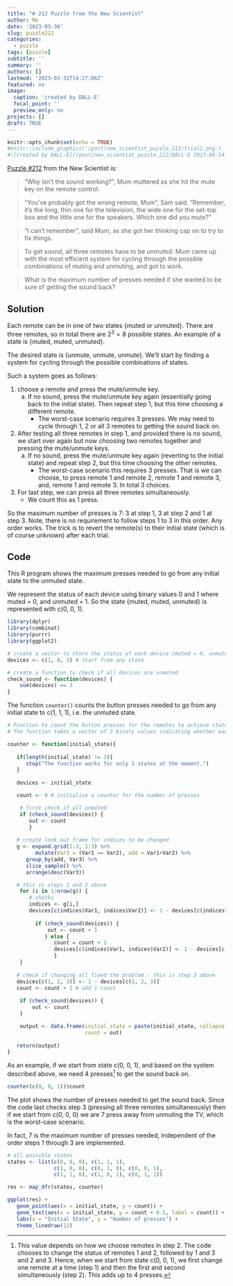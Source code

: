 ```yaml
---
title: "# 212 Puzzle from the New Scientist"
author: Me
date: '2023-03-30'
slug: puzzle212
categories:
  - puzzle
tags: [puzzle]
subtitle: ''
summary: ''
authors: []
lastmod: '2023-03-31T14:27:06Z'
featured: no
image:
  caption: 'created by DALL·E'
  focal_point: ''
  preview_only: no
projects: []
draft: TRUE
---
```


```r
knitr::opts_chunk$set(echo = TRUE)
#knitr::include_graphics('/post/new_scientist_puzzle_212/trial2.png')
#![created by DALL·E](/post/new_scientist_puzzle_212/DALL·E 2023-04-14_remote_Medium.jpeg)
```

[Puzzle #212](https://www.newscientist.com/article/mg25734291-300-puzzle-212-can-you-work-out-how-sams-mum-can-unmute-her-television/) from the New Scientist is: 

> “Why isn’t the sound working?”, Mum muttered as she hit the mute key on the remote control.

> “You’ve probably got the wrong remote, Mum”, Sam said. “Remember, it’s the long, thin one for the television, the wide one for the set-top box and the little one for the speakers. Which one did you mute?”

> “I can’t remember”, said Mum, as she got her thinking cap on to try to fix things.

> To get sound, all three remotes have to be unmuted. Mum came up with the most efficient system for cycling through the possible combinations of muting and unmuting, and got to work.

> What is the maximum number of presses needed if she wanted to be sure of getting the sound back?


## Solution

Each remote can be in one of two states {muted or unmuted}. There are three remotes, so in total there are $2^3=8$ possible states. An example of a state is {muted, muted, unmuted}. 

The desired state is {unmute, unmute, unmute}. We’ll start by finding a system for cycling through the possible combinations of states. 

Such a system goes as follows:

1) choose a remote and press the mute/unmute key. 
    a) If no sound, press the mute/unmute key again (essentially going back to the initial state). Then repeat step 1, but this time choosing a different remote. 
        - The worst-case scenario requires 3 presses. We may need to cycle through 1, 2 or all 3 remotes to getting the sound back on.

2) After testing all three remotes in step 1, and provided there is no sound, we start over again but now choosing two remotes together and pressing the mute/unmute keys.
    a) If no sound, press the mute/unmute key again (reverting to the initial state) and repeat step 2, but this time choosing the other remotes.
        - The worst-case scenario this requires 3 presses. That is we can choose, to press remote 1 and remote 2, remote 1 and remote 3, and, remote 1 and remote 3. In total 3 choices. 

3) For last step, we can press all three remotes simultaneously. 
   - We count this as 1 press.

So the maximum number of presses is 7: 3 at step 1, 3 at step 2 and 1 at step 3. 
Note, there is no requirement to follow steps 1 to 3 in this order. Any order works. The trick is to revert the remote(s) to their initial state (which is of course unknown) after each trial.

## Code 
This R program shows the maximum presses needed to go from any initial state to the unmuted state.

We represent the status of each device using binary values 0 and 1 where muted = 0, and unmuted = 1. So the state {muted, muted, unmuted} is represented with c(0, 0, 1).

```r
library(dplyr)
library(combinat)
library(purrr)
library(ggplot2)

# create a vector to store the status of each device (muted = 0, unmuted = 1)
devices <- c(1, 0, 1) # start from any state

# create a function to check if all devices are unmuted
check_sound <- function(devices) {
    sum(devices) == 3
}
```

The function `counter()` counts the button presses needed to go from any initial state to c(1, 1, 1), i.e. the unmuted state. 

```r
# Function to count the button presses for the remotes to achieve state {1, 1, 1} from any initial state. 
# The function takes a vector of 3 binary values indicating whether each device is muted (0) or unmuted (1).

counter <- function(initial_state){
   
   if(length(initial_state) != 3){
      stop("The function works for only 3 states at the moment.")
   }
   
   devices <- initial_state 

   count <- 0 # initialize a counter for the number of presses

    # first check if all unmuted
    if (check_sound(devices)) {
       out <- count
       }
   
   # create look out frame for indices to be changed
   g <- expand.grid(1:3, 1:3) %>% 
         mutate(Var3 = (Var1 == Var2), add = Var1+Var2) %>% 
      group_by(add, Var3) %>% 
      slice_sample() %>% 
      arrange(desc(Var3))

   # this is steps 1 and 2 above
    for (i in 1:nrow(g)) {
       # checks  
       indices <- g[i,]
       devices[c(indices$Var1, indices$Var2)] <- 1 - devices[c(indices$Var1, indices$Var2)] # change 1 or 2 remotes. 
    
         if (check_sound(devices)) {
             out <- count + 1
            } else {
               count = count + 1
               devices[c(indices$Var1, indices$Var2)] <- 1 - devices[c(indices$Var1, indices$Var2)] # revert to initial state
               }
    }
      
   # check if changing all fixed the problem - this is step 3 above
   devices[c(1, 2, 3)] <- 1 - devices[c(1, 2, 3)]
   count <- count + 1 # add 1 count
    
    if (check_sound(devices)) {
        out <- count
    }

    output <- data.frame(initial_state = paste(initial_state, collapse = " "), 
                         count = out)
    
   return(output)
}
```

As an example, if we start from state c(0, 0, 1), and based on the system described above, we need 4 presses[^1] to get the sound back on. 

```r
counter(c(0, 0, 1))$count
```

The plot shows the number of presses needed to get the sound back. Since the code last checks step 3 (pressing all three remotes simultaneously) then if we start from c(0, 0, 0) we are 7 press away from unmuting the TV, which is the worst-case scenario. 

In fact, 7 is the maximum number of presses needed, independent of the order steps 1 through 3 are implemented. 

```r
# all possible states
states <- list(c(0, 0, 0), c(1, 1, 1), 
               c(1, 0, 0), c(0, 1, 0), c(0, 0, 1),
               c(1, 1, 0), c(1, 0, 1), c(0, 1, 1)) 

res <- map_dfr(states, counter)

ggplot(res) +
   geom_point(aes(x = initial_state, y = count)) +
   geom_text(aes(x = initial_state, y = count + 0.5, label = count)) +
   labs(x = "Initial State", y = "Number of presses") +
   theme_linedraw(12)
```

[^1]: This value depends on how we choose remotes in step 2. The code chooses to change the status of remotes 1 and 2, followed by 1 and 3 and 2 and 3. Hence, when we start from state c(0, 0, 1), we first change one remote at a time (step 1) and then the first and second simultaneously (step 2). This adds up to 4 presses. 


